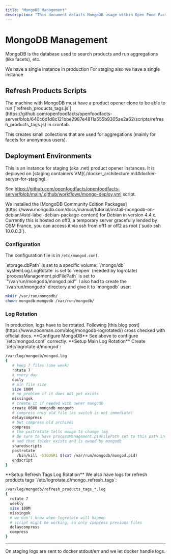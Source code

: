 ```yaml
---
title: "MongoDB Management"
description: "This document details MongoDB usage within Open Food Facts, covering its role in product search and aggregations. It outlines production and staging deployments, including refresh scripts, installation specifics, and log rotation configurations for optimal performance and data management."
---
```



# MongoDB Management

MongoDB is the database used to search products and run aggregations (like facets), etc.

<Cards>
<Card title="Production Instance">
We have a single instance in production
</Card>
<Card title="Staging Instance">
For staging also we have a single instance
</Card>
</Cards>

## Refresh Products Scripts

<Callout type="info">
The machine with MongoDB must have a product opener clone to be able to run [`refresh_products_tags.js`](https://github.com/openfoodfacts/openfoodfacts-server/blob/640c6d1d8c121bbe2987e4811a555b9305ae2a62/scripts/refresh_products_tags.js) in crontab.

This creates small collections that are used for aggregations (mainly for facets for anonymous users).
</Callout>

## Deployment Environments

<Tabs>
<Tab value="staging" label="Staging Instance">
<Card title="Staging Deployment">
This is an instance for staging (aka .net) product opener instances.
</Card>

<Callout type="info">
It is deployed on [staging containers VM](./docker_architecture.md#docker-server-for-staging).

See https://github.com/openfoodfacts/openfoodfacts-server/blob/main/.github/workflows/mongo-deploy.yml script.
</Callout>
</Tab>

<Tab value="production" label="Production Instance">
<Card title="Production Setup">
We installed the [MongoDB Community Edition Packages](https://www.mongodb.com/docs/manual/tutorial/install-mongodb-on-debian/#std-label-debian-package-content) for Debian in version 4.4.x.
</Card>

<Callout type="note">
Currently this is hosted on off3, a temporary server gracefully lended by OSM France, you can access it via ssh from off1 or off2 as root (`sudo ssh 10.0.0.3`).
</Callout>

### Configuration

The configuration file is in `/etc/mongod.conf`.

<Cards>
<Card title="Storage Path">
`storage.dbPath` is set to a specific volume: `/mongo/db`
</Card>
<Card title="Log Rotation">
`systemLog.LogRotate` is set to `reopen` (needed by logrotate)
</Card>
<Card title="PID File Path">
`processManagement.pidFilePath` is set to `"/var/run/mongodb/mongod.pid"`
</Card>
</Cards>

<Callout type="warning">
I also had to create the `/var/run/mongodb` directory and give it to `mongodb` user:

```bash title="Create MongoDB Runtime Directory"
mkdir /var/run/mongodb/
chown mongodb:mongodb /var/run/mongodb/
```
</Callout>

### Log Rotation

<Callout type="info">
In production, logs have to be rotated. Following [this blog post](https://www.zoonman.com/blog/mongodb-logrotated/) cross checked with official docs.
</Callout>

<Steps>
<Step>
**Configure MongoDB**
See above to configure `/etc/mongod.conf` correctly.
</Step>

<Step>
**Setup Main Log Rotation**
Create `/etc/logrotate.d/mongod`:

```bash title="/etc/logrotate.d/mongod"
/var/log/mongodb/mongod.log
{
   # keep 7 files (one week)
   rotate 7
   # every day
   daily
   # min file size
   size 100M
   # no problem if it does not yet exists
   missingok
   # create it if needed with owner mongodb
   create 0600 mongodb mongodb
   # compress only old file (as switch is not immediate)
   delaycompress
   # but compress old archives
   compress
   # the postrotate tells mongo to change log
   # Be sure to have processManagement.pidFilePath set to this path in mongod.conf
   # and that folder exists and is owned by mongodb
   sharedscripts
   postrotate
     /bin/kill -SIGUSR1 $(cat /var/run/mongodb/mongod.pid)
   endscript
}
```
</Step>

<Step>
**Setup Refresh Tags Log Rotation**
We also have logs for refresh products tags `/etc/logrotate.d/mongo_refresh_tags`:

```bash title="/etc/logrotate.d/mongo_refresh_tags"
/var/log/mongodb/refresh_products_tags_*.log
{
  rotate 7
  weekly
  size 100M
  missingok
  # we don't know when logrotate will happen
  # script might be working, so only compress previous files
  delaycompress
  compress
}
```
</Step>
</Steps>
</Tab>
</Tabs>

---

<Callout type="note">
On staging logs are sent to docker stdout/err and we let docker handle logs.
</Callout>
